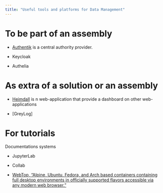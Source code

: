 ```yaml
---
title: "Useful tools and platforms for Data Management"
---
```


# To be part of an assembly

* [Authentik](https://goauthentik.io/) is a central authority provider.

* Keycloak

* Authelia

# As extra of a solution or an assembly

* [Heimdall](https://heimdall.site/) is n web-application that provide a dashboard on other web-applications

* [GreyLog]

# For tutorials

Documentations systems

* JupyterLab

* Collab

* [WebTop, "Alpine, Ubuntu, Fedora, and Arch based containers containing full desktop environments in officially supported flavors accessible via any modern web browser."](https://github.com/linuxserver/docker-webtop)

